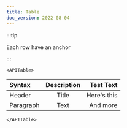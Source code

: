 ```yaml
---
title: Table
doc_version: 2022-08-04
---
```



:::tip

Each row have an anchor

:::

```mdx-code-block
<APITable>
```

| Syntax    | Description |   Test Text |
| :-------- | :---------: | ----------: |
| Header    |    Title    | Here's this |
| Paragraph |    Text     |    And more |

```mdx-code-block
</APITable>
```
